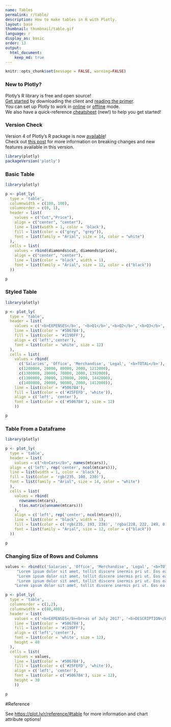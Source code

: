 ```yaml
---
name: Tables
permalink: r/table/
description: How to make tables in R with Plotly.
layout: base
thumbnail: thumbnail/table.gif
language: r
display_as: basic
order: 13
output:
  html_document:
    keep_md: true
---
```


```r
knitr::opts_chunk$set(message = FALSE, warning=FALSE)
```
### New to Plotly?

Plotly's R library is free and open source!<br>
[Get started](https://plot.ly/r/getting-started/) by downloading the client and [reading the primer](https://plot.ly/r/getting-started/).<br>
You can set up Plotly to work in [online](https://plot.ly/r/getting-started/#hosting-graphs-in-your-online-plotly-account) or [offline](https://plot.ly/r/offline/) mode.<br>
We also have a quick-reference [cheatsheet](https://images.plot.ly/plotly-documentation/images/r_cheat_sheet.pdf) (new!) to help you get started!

### Version Check

Version 4 of Plotly's R package is now [available](https://plot.ly/r/getting-started/#installation)!<br>
Check out [this post](http://moderndata.plot.ly/upgrading-to-plotly-4-0-and-above/) for more information on breaking changes and new features available in this version.
```r
library(plotly)
packageVersion('plotly')
```

### Basic Table

```r
library(plotly)

p <- plot_ly(
  type = 'table',
  columnwidth = c(100, 100),
  columnorder = c(0, 1),
  header = list(
    values = c("Cut","Price"),
    align = c("center", "center"),
    line = list(width = 1, color = 'black'),
    fill = list(color = c("grey", "grey")),
    font = list(family = "Arial", size = 14, color = "white")
  ),
  cells = list(
    values = rbind(diamonds$cut, diamonds$price),
    align = c("center", "center"),
    line = list(color = "black", width = 1),
    font = list(family = "Arial", size = 12, color = c("black"))
  ))

p
```

### Styled Table

```r
library(plotly)

p <- plot_ly(
  type = 'table',
  header = list(
    values = c('<b>EXPENSES</b>', '<b>Q1</b>','<b>Q2</b>','<b>Q3</b>','<b>Q4</b>'),
    line = list(color = '#506784'),
    fill = list(color = '#119DFF'),
    align = c('left','center'),
    font = list(color = 'white', size = 12)
  ),
  cells = list(
    values = rbind(
      c('Salaries', 'Office', 'Merchandise', 'Legal', '<b>TOTAL</b>'),
      c(1200000, 20000, 80000, 2000, 1212000),
      c(1300000, 20000, 70000, 2000, 1392000),
      c(1300000, 20000, 120000, 2000, 1442000),
      c(1400000, 20000, 90000, 2000, 1412000)),
    line = list(color = '#506784'),
    fill = list(color = c('#25FEFD', 'white')),
    align = c('left', 'center'),
    font = list(color = c('#506784'), size = 12)
    ))

p
```

### Table From a Dataframe

```r
library(plotly)

p <- plot_ly(
  type = 'table',
  header = list(
    values = c("<b>Cars</b>", names(mtcars)),
  align = c('left', rep('center', ncol(mtcars))),
  line = list(width = 1, color = 'black'),
  fill = list(color = 'rgb(235, 100, 230)'),
  font = list(family = "Arial", size = 14, color = "white")
  ),
  cells = list(
    values = rbind(
      rownames(mtcars), 
      t(as.matrix(unname(mtcars)))
    ),
    align = c('left', rep('center', ncol(mtcars))),
    line = list(color = "black", width = 1),
    fill = list(color = c('rgb(235, 193, 238)', 'rgba(228, 222, 249, 0.65)')),
    font = list(family = "Arial", size = 12, color = c("black"))
  ))

p
```

### Changing Size of Rows and Columns

```r
values <- rbind(c('Salaries', 'Office', 'Merchandise', 'Legal', '<b>TOTAL<br>EXPENSES</b>'), c("Lorem ipsum dolor sit amet, tollit discere inermis pri ut. Eos ea iusto timeam, an prima laboramus vim. Id usu aeterno adversarium, summo mollis timeam vel ad", 
     "Lorem ipsum dolor sit amet, tollit discere inermis pri ut. Eos ea iusto timeam, an prima laboramus vim. Id usu aeterno adversarium, summo mollis timeam vel ad", 
     "Lorem ipsum dolor sit amet, tollit discere inermis pri ut. Eos ea iusto timeam, an prima laboramus vim. Id usu aeterno adversarium, summo mollis timeam vel ad", 
     "Lorem ipsum dolor sit amet, tollit discere inermis pri ut. Eos ea iusto timeam, an prima laboramus vim. Id usu aeterno adversarium, summo mollis timeam vel ad", 
    "Lorem ipsum dolor sit amet, tollit discere inermis pri ut. Eos ea iusto timeam, an prima laboramus vim. Id usu aeterno adversarium, summo mollis timeam vel ad"))

p <- plot_ly(
  type = 'table',
  columnorder = c(1,2),
  columnwidth = c(80,400),
  header = list(
    values = c('<b>EXPENSES</b><br>as of July 2017', '<b>DESCRIPTION</b>'),
    line = list(color = '#506784'),
    fill = list(color = '#119DFF'),
    align = c('left','center'),
    font = list(color = 'white', size = 12),
    height = 40
  ),
  cells = list(
    values = values,
    line = list(color = '#506784'),
    fill = list(color = c('#25FEFD', 'white')),
    align = c('left', 'center'),
    font = list(color = c('#506784'), size = 12),
    height = 30
    ))

p
```

#Reference

See [https://plot.ly/r/reference/#table](https://plot.ly/r/reference/#table) for more information and chart attribute options!

